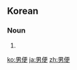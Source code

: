 ==Korean==
{{ko-hanjatab}}

===Noun===
{{ko-noun|hj|hangeul=남편}}

# {{hanja form of|남편|[[husband]]}}

[[ko:男便]]
[[ja:男便]]
[[zh:男便]]